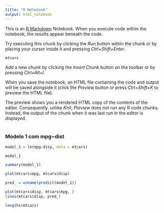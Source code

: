 ```yaml
---
title: "R Notebook"
output: html_notebook
---
```


This is an [R Markdown](http://rmarkdown.rstudio.com) Notebook. When you execute code within the notebook, the results appear beneath the code.

Try executing this chunk by clicking the *Run* button within the chunk or by placing your cursor inside it and pressing *Ctrl+Shift+Enter*.

```r
mtcars
```

Add a new chunk by clicking the *Insert Chunk* button on the toolbar or by pressing *Ctrl+Alt+I*.

When you save the notebook, an HTML file containing the code and output will be saved alongside it (click the *Preview* button or press *Ctrl+Shift+K* to preview the HTML file).

The preview shows you a rendered HTML copy of the contents of the editor. Consequently, unlike *Knit*, *Preview* does not run any R code chunks. Instead, the output of the chunk when it was last run in the editor is displayed.\
\

### Modelo 1 com mpg\~dist

```r
model_1 = lm(mpg~disp, data = mtcars)
```

```r
model_1
```

```r
summary(model_1)
```

```r
plot(mtcars$mpg, mtcars$disp)
```

```r
pred_ = unname(predict(model_1))
```

```r
plot(mtcars$disp, mtcars$mpg, )
lines(mtcars$disp, pred_)

lengths(mtcars)
```

\
